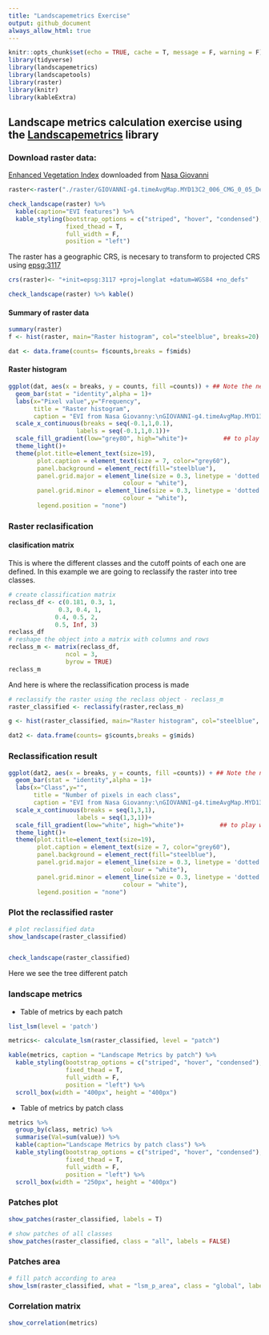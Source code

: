 ```yaml
---
title: "Landscapemetrics Exercise"
output: github_document
always_allow_html: true
---
```


```r
knitr::opts_chunk$set(echo = TRUE, cache = T, message = F, warning = F)
library(tidyverse)
library(landscapemetrics)
library(landscapetools)
library(raster)
library(knitr)
library(kableExtra)
```

## Landscape metrics calculation exercise using the [Landscapemetrics](https://github.com/r-spatialecology/landscapemetrics) library

### Download raster data:

[Enhanced Vegetation Index](https://en.wikipedia.org/wiki/Enhanced_vegetation_index) downloaded from [Nasa Giovanni](https://giovanni.gsfc.nasa.gov/giovanni/giovanni-login-redirect?code=9778b03b2b4906b69a84134c82d0d2eba9f2ffef0c5f94ce46a0ba002e5a30ed&state=https%3A%2F%2Fgiovanni%2Egsfc%2Enasa%2Egov%2Fgiovanni%2F) 

```r
raster<-raster("./raster/GIOVANNI-g4.timeAvgMap.MYD13C2_006_CMG_0_05_Deg_Monthly_EVI.20200101-20200531.74W_6N_72W_7N.tif")

check_landscape(raster) %>% 
  kable(caption="EVI features") %>% 
  kable_styling(bootstrap_options = c("striped", "hover", "condensed"),
                fixed_thead = T,
                full_width = F, 
                position = "left")
```
The raster has a geographic CRS, is necesary to transform to projected CRS using [epsg:3117](https://spatialreference.org/ref/epsg/magna-sirgas-colombia-bogota-zone/) 
```r
crs(raster)<- "+init=epsg:3117 +proj=longlat +datum=WGS84 +no_defs"

check_landscape(raster) %>% kable()
```

#### Summary of raster data

```r
summary(raster)
f <- hist(raster, main="Raster histogram", col="steelblue", breaks=20)

dat <- data.frame(counts= f$counts,breaks = f$mids)
```

#### Raster histogram 

```r
ggplot(dat, aes(x = breaks, y = counts, fill =counts)) + ## Note the new aes fill here
  geom_bar(stat = "identity",alpha = 1)+
  labs(x="Pixel value",y="Frequency",
       title = "Raster histogram",
       caption = "EVI from Nasa Giovanny:\nGIOVANNI-g4.timeAvgMap.MYD13C2_006_CMG_0_05_Deg_Monthly_EVI.20200101-20200531.74W_6N_72W_7N")+
  scale_x_continuous(breaks = seq(-0.1,1,0.1),
                   labels = seq(-0.1,1,0.1))+
  scale_fill_gradient(low="grey80", high="white")+          ## to play with colors limits
  theme_light()+
  theme(plot.title=element_text(size=19),
        plot.caption = element_text(size = 7, color="grey60"),
        panel.background = element_rect(fill="steelblue"),
        panel.grid.major = element_line(size = 0.3, linetype = 'dotted',
                                colour = "white"),
        panel.grid.minor = element_line(size = 0.3, linetype = 'dotted',
                                colour = "white"),
        legend.position = "none")

```

### Raster reclasification

#### clasification matrix

This is where the different classes and the cutoff points of each one are defined. In this example we are going to reclassify the raster into tree classes.

```r
# create classification matrix
reclass_df <- c(0.181, 0.3, 1,
              0.3, 0.4, 1,
             0.4, 0.5, 2,
             0.5, Inf, 3)
reclass_df
# reshape the object into a matrix with columns and rows
reclass_m <- matrix(reclass_df,
                ncol = 3,
                byrow = TRUE)
reclass_m
```

And here is where the reclassification process is made

```r
# reclassify the raster using the reclass object - reclass_m
raster_classified <- reclassify(raster,reclass_m)
```
```r
g <- hist(raster_classified, main="Raster histogram", col="steelblue", breaks=3)

dat2 <- data.frame(counts= g$counts,breaks = g$mids)
```

### Reclassification result 

```r
ggplot(dat2, aes(x = breaks, y = counts, fill =counts)) + ## Note the new aes fill here
  geom_bar(stat = "identity",alpha = 1)+
  labs(x="Class",y="",
       title = "Number of pixels in each class",
       caption = "EVI from Nasa Giovanny:\nGIOVANNI-g4.timeAvgMap.MYD13C2_006_CMG_0_05_Deg_Monthly_EVI.20200101-20200531.74W_6N_72W_7N")+
  scale_x_continuous(breaks = seq(1,3,1),
                   labels = seq(1,3,1))+
  scale_fill_gradient(low="white", high="white")+          ## to play with colors limits
  theme_light()+
  theme(plot.title=element_text(size=19),
        plot.caption = element_text(size = 7, color="grey60"),
        panel.background = element_rect(fill="steelblue"),
        panel.grid.major = element_line(size = 0.3, linetype = 'dotted',
                                colour = "white"),
        panel.grid.minor = element_line(size = 0.3, linetype = 'dotted',
                                colour = "white"),
        legend.position = "none")


```

### Plot the reclassified raster

```r

# plot reclassified data
show_landscape(raster_classified)


check_landscape(raster_classified)
```

Here we see the tree different patch

### landscape metrics  

- Table of metrics by each patch

```r
list_lsm(level = 'patch') 

metrics<- calculate_lsm(raster_classified, level = "patch") 

kable(metrics, caption = "Landscape Metrics by patch") %>% 
  kable_styling(bootstrap_options = c("striped", "hover", "condensed"),
                fixed_thead = T,
                full_width = F, 
                position = "left") %>% 
  scroll_box(width = "400px", height = "400px")
```

- Table of metrics by patch class

```r
metrics %>% 
  group_by(class, metric) %>% 
  summarise(Val=sum(value)) %>% 
  kable(caption="Landscape Metrics by patch class") %>% 
  kable_styling(bootstrap_options = c("striped", "hover", "condensed"),
                fixed_thead = T,
                full_width = F, 
                position = "left") %>% 
  scroll_box(width = "250px", height = "400px")
```


### Patches plot

```r

show_patches(raster_classified, labels = T)

# show patches of all classes
show_patches(raster_classified, class = "all", labels = FALSE)
```

### Patches area

```r
# fill patch according to area
show_lsm(raster_classified, what = "lsm_p_area", class = "global", label_lsm = TRUE)
```

### Correlation matrix

```r
show_correlation(metrics)
```


